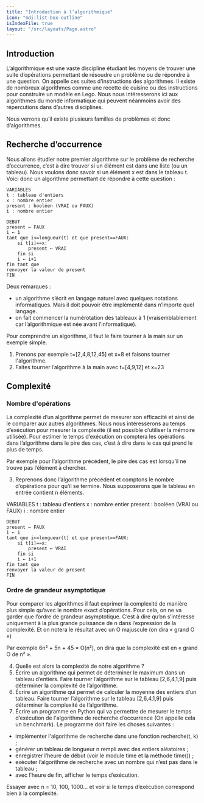 ```yaml
---
title: "Introduction à l’algorithmique"
icon: "mdi:list-box-outline"
isIndexFile: true
layout: "/src/layouts/Page.astro"
---
```


## Introduction
L’algorithmique est une vaste discipline étudiant les moyens de trouver une suite d’opérations permettant de résoudre un problème ou de répondre à une question. On appelle ces suites d’instructions des algorithmes. Il existe de nombreux algorithmes comme une recette de cuisine ou des instructions pour construire un modèle en Lego. Nous nous intéresserons ici aux algorithmes du monde informatique qui peuvent néanmoins avoir des répercutions dans d’autres disciplines.

Nous verrons qu’il existe plusieurs familles de problèmes et donc d’algorithmes.

## Recherche d’occurrence
Nous allons étudier notre premier algorithme sur le problème de recherche d’occurrence, c’est à dire trouver si un élément est dans une liste (ou un tableau). Nous voulons donc savoir si un élément x est dans le tableau t. Voici donc un algorithme permettant de répondre à cette question :

```
VARIABLES
t : tableau d'entiers
x : nombre entier
present : booléen (VRAI ou FAUX)
i : nombre entier

DEBUT
present ← FAUX
i ← 1
tant que i<=longueur(t) et que present==FAUX:
	si t[i]==x:
	    present ← VRAI
	fin si
	i ← i+1
fin tant que
renvoyer la valeur de present
FIN
```

Deux remarques :
- un algorithme s’écrit en langage naturel avec quelques notations informatiques. Mais il doit pouvoir être implémenté dans n’importe quel langage.
- on fait commencer la numérotation des tableaux à 1 (vraisemblablement car l’algorithmique est née avant l’informatique).

Pour comprendre un algorithme, il faut le faire tourner à la main sur un exemple simple.

1. Prenons par exemple t=[2,4,8,12,45] et x=8 et faisons tourner l'algorithme.
2. Faites tourner l’algorithme à la main avec t=[4,9,12] et x=23

## Complexité
### Nombre d'opérations
La complexité d’un algorithme permet de mesurer son efficacité et ainsi de le comparer aux autres algorithmes. Nous nous intéresserons au temps d’exécution pour mesurer la complexité (il est possible d’utiliser la mémoire utilisée). Pour estimer le temps d’exécution on comptera les opérations dans l’algorithme dans le pire des cas, c’est à dire dans le cas qui prend le plus de temps.

Par exemple pour l’algorithme précédent, le pire des cas est lorsqu’il ne trouve pas l’élément à chercher.

3) Reprenons donc l’algorithme précédent et comptons le nombre d’opérations pour qu’il se termine. Nous supposerons que le tableau en entrée contient n éléments.

VARIABLES
t : tableau d'entiers
x : nombre entier
present : booléen (VRAI ou FAUX)
i : nombre entier
```
DEBUT
present ← FAUX
i ← 1
tant que i<=longueur(t) et que present==FAUX:
	si t[i]==x:
	    present ← VRAI
	fin si
	i ← i+1
fin tant que
renvoyer la valeur de present
FIN
```

### Ordre de grandeur asymptotique
Pour comparer les algorithmes il faut exprimer la complexité de manière plus simple qu’avec le nombre exact d’opérations. Pour cela, on ne va garder que l’ordre de grandeur asymptotique. C’est à dire qu’on s’intéresse uniquement à la plus grande puissance de n dans l’expression de la complexité. Et on notera le résultat avec un O majuscule (on dira « grand O »)

Par exemple 6n² + 5n + 45 = O(n²), on dira que la complexité est en « grand O de n² ».

4. Quelle est alors la complexité de notre algorithme ?
5. Écrire un algorithme qui permet de déterminer le maximum dans un tableau d’entiers. Faire tourner l’algorithme sur le tableau [2,6,4,1,9] puis déterminer la complexité de l’algorithme.
6. Écrire un algorithme qui permet de calculer la moyenne des entiers d’un tableau. Faire tourner l’algorithme sur le tableau [2,6,4,1,9] puis déterminer la complexité de l’algorithme.
7. Écrire un programme en Python qui va permettre de mesurer le temps d’exécution de l'algorithme de recherche d’occurrence (On appelle cela un benchmark). Le programme doit faire les choses suivantes :

- implémenter l'algorithme de recherche dans une fonction recherche(t, k) ;
- générer un tableau de longueur n rempli avec des entiers aléatoires ;
- enregistrer l’heure de début (voir le module time et la méthode time()) ;
- exécuter l’algorithme de recherche avec un nombre qui n’est pas dans le tableau ;
- avec l’heure de fin, afficher le temps d’exécution.

Essayer avec n = 10, 100, 1000… et voir si le temps d’exécution correspond bien à la complexité.
